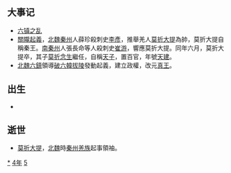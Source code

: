 {{yearTOC|524|南朝梁'''[[普通_(萧衍)|普通]]五年'''；北魏'''[[正光|正光]]五年'''；高昌'''[[义熙_(麴嘉)|义熙]]十五年'''；破六韓拔陵'''[[真王|真王]]元年'''；莫折念生'''[[天建|天建]]元年'''}}

== 大事记 ==
*[[六镇之乱|六镇之乱]]
*[[關隴起義|關隴起義]]，[[北魏|北魏]][[秦州|秦州]]人薛珍殺刺史[[李彥|李彥]]，推舉羌人[[莫折大提|莫折大提]]為帥，莫折大提自稱秦王。[[南秦州|南秦州]]人張長命等人殺刺史[[崔游_(北魏)|崔游]]，響應莫折大提。同年六月，莫折大提卒，其子[[莫折念生|莫折念生]]繼任，自稱[[天子|天子]]，置百官，年號[[天建|天建]]。
*[[北魏|北魏]][[六鎮|六鎮]]領導[[破六韓拔陵|破六韓拔陵]]發動起義，建立政權，改元[[真王|真王]]。

== 出生 ==
*

== 逝世 ==
{{Wikisource year mention}}
*[[莫折大提|莫折大提]]，[[北魏|北魏]]時[[秦州|秦州]][[羌族|羌族]]起事領袖。 

[[Category:524年|*]]
[[Category:520年代|4年]]
[[Category:6世纪各年|5]]